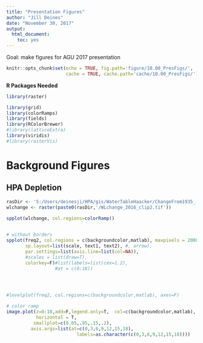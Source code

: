 ```yaml
---
title: "Presentation Figures"
author: "Jill Deines"
date: "November 30, 2017"
output: 
  html_document:
    toc: yes
---
```


Goal: make figures for AGU 2017 presentation

```r
knitr::opts_chunk$set(echo = TRUE, fig.path='figure/10.00_PresFigs/',
                      cache = TRUE, cache.path='cache/10.00_PresFigs/')
```

**R Packages Needed**

```r
library(raster)

library(grid)
library(colorRamps)
library(fields)
library(RColorBrewer)
#library(latticeExtra)
library(viridis)
#library(rasterVis)
```

# Background Figures

## HPA Depletion

```r
rasDir <- 'S:/Users/deinesji/HPA/gis/WaterTableHaacker/ChangeFrom1935_'
wlchange <- raster(paste0(rasDir,'/WLchange_2016_clip2.tif'))

spplot(wlchange, col.regions=colorRamp()

       
# without borders
spplot(freq2, col.regions = c(backgroundcolor,matlab), maxpixels = 2000000,
       sp.layout=list(scale, text1, text2), #, arrow), 
       par.settings=list(axis.line=list(col=NA)), 
       #scales = list(draw=T),
       colorkey=F)#list(labels=list(cex=1.2),
                  #at = c(0:18))




#levelplot(freq2, col.regions=c(backgroundcolor,matlab), axes=F)

# color ramp
image.plot(z=0:18,add=F,legend.only=T,  col=c(backgroundcolor,matlab), 
           horizontal = T,
          smallplot=c(0.05,.95,.15,.2), 
         axis.args=list(at=c(0,3,6,9,12,15,18), 
                          labels=as.character(c(0,3,6,9,12,15,18))))
```

